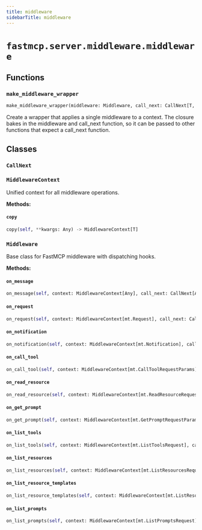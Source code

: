 ```yaml
---
title: middleware
sidebarTitle: middleware
---
```


# `fastmcp.server.middleware.middleware`

## Functions

### `make_middleware_wrapper` <sup><a href="https://github.com/jlowin/fastmcp/blob/main/src/fastmcp/server/middleware/middleware.py#L66" target="_blank"><Icon icon="github" style="width: 14px; height: 14px;" /></a></sup>

```python
make_middleware_wrapper(middleware: Middleware, call_next: CallNext[T, R]) -> CallNext[T, R]
```


Create a wrapper that applies a single middleware to a context. The
closure bakes in the middleware and call_next function, so it can be
passed to other functions that expect a call_next function.


## Classes

### `CallNext` <sup><a href="https://github.com/jlowin/fastmcp/blob/main/src/fastmcp/server/middleware/middleware.py#L42" target="_blank"><Icon icon="github" style="width: 14px; height: 14px;" /></a></sup>

### `MiddlewareContext` <sup><a href="https://github.com/jlowin/fastmcp/blob/main/src/fastmcp/server/middleware/middleware.py#L47" target="_blank"><Icon icon="github" style="width: 14px; height: 14px;" /></a></sup>


Unified context for all middleware operations.


**Methods:**

#### `copy` <sup><a href="https://github.com/jlowin/fastmcp/blob/main/src/fastmcp/server/middleware/middleware.py#L62" target="_blank"><Icon icon="github" style="width: 14px; height: 14px;" /></a></sup>

```python
copy(self, **kwargs: Any) -> MiddlewareContext[T]
```

### `Middleware` <sup><a href="https://github.com/jlowin/fastmcp/blob/main/src/fastmcp/server/middleware/middleware.py#L79" target="_blank"><Icon icon="github" style="width: 14px; height: 14px;" /></a></sup>


Base class for FastMCP middleware with dispatching hooks.


**Methods:**

#### `on_message` <sup><a href="https://github.com/jlowin/fastmcp/blob/main/src/fastmcp/server/middleware/middleware.py#L126" target="_blank"><Icon icon="github" style="width: 14px; height: 14px;" /></a></sup>

```python
on_message(self, context: MiddlewareContext[Any], call_next: CallNext[Any, Any]) -> Any
```

#### `on_request` <sup><a href="https://github.com/jlowin/fastmcp/blob/main/src/fastmcp/server/middleware/middleware.py#L133" target="_blank"><Icon icon="github" style="width: 14px; height: 14px;" /></a></sup>

```python
on_request(self, context: MiddlewareContext[mt.Request], call_next: CallNext[mt.Request, Any]) -> Any
```

#### `on_notification` <sup><a href="https://github.com/jlowin/fastmcp/blob/main/src/fastmcp/server/middleware/middleware.py#L140" target="_blank"><Icon icon="github" style="width: 14px; height: 14px;" /></a></sup>

```python
on_notification(self, context: MiddlewareContext[mt.Notification], call_next: CallNext[mt.Notification, Any]) -> Any
```

#### `on_call_tool` <sup><a href="https://github.com/jlowin/fastmcp/blob/main/src/fastmcp/server/middleware/middleware.py#L147" target="_blank"><Icon icon="github" style="width: 14px; height: 14px;" /></a></sup>

```python
on_call_tool(self, context: MiddlewareContext[mt.CallToolRequestParams], call_next: CallNext[mt.CallToolRequestParams, ToolResult]) -> ToolResult
```

#### `on_read_resource` <sup><a href="https://github.com/jlowin/fastmcp/blob/main/src/fastmcp/server/middleware/middleware.py#L154" target="_blank"><Icon icon="github" style="width: 14px; height: 14px;" /></a></sup>

```python
on_read_resource(self, context: MiddlewareContext[mt.ReadResourceRequestParams], call_next: CallNext[mt.ReadResourceRequestParams, mt.ReadResourceResult]) -> mt.ReadResourceResult
```

#### `on_get_prompt` <sup><a href="https://github.com/jlowin/fastmcp/blob/main/src/fastmcp/server/middleware/middleware.py#L161" target="_blank"><Icon icon="github" style="width: 14px; height: 14px;" /></a></sup>

```python
on_get_prompt(self, context: MiddlewareContext[mt.GetPromptRequestParams], call_next: CallNext[mt.GetPromptRequestParams, mt.GetPromptResult]) -> mt.GetPromptResult
```

#### `on_list_tools` <sup><a href="https://github.com/jlowin/fastmcp/blob/main/src/fastmcp/server/middleware/middleware.py#L168" target="_blank"><Icon icon="github" style="width: 14px; height: 14px;" /></a></sup>

```python
on_list_tools(self, context: MiddlewareContext[mt.ListToolsRequest], call_next: CallNext[mt.ListToolsRequest, list[Tool]]) -> list[Tool]
```

#### `on_list_resources` <sup><a href="https://github.com/jlowin/fastmcp/blob/main/src/fastmcp/server/middleware/middleware.py#L175" target="_blank"><Icon icon="github" style="width: 14px; height: 14px;" /></a></sup>

```python
on_list_resources(self, context: MiddlewareContext[mt.ListResourcesRequest], call_next: CallNext[mt.ListResourcesRequest, list[Resource]]) -> list[Resource]
```

#### `on_list_resource_templates` <sup><a href="https://github.com/jlowin/fastmcp/blob/main/src/fastmcp/server/middleware/middleware.py#L182" target="_blank"><Icon icon="github" style="width: 14px; height: 14px;" /></a></sup>

```python
on_list_resource_templates(self, context: MiddlewareContext[mt.ListResourceTemplatesRequest], call_next: CallNext[mt.ListResourceTemplatesRequest, list[ResourceTemplate]]) -> list[ResourceTemplate]
```

#### `on_list_prompts` <sup><a href="https://github.com/jlowin/fastmcp/blob/main/src/fastmcp/server/middleware/middleware.py#L189" target="_blank"><Icon icon="github" style="width: 14px; height: 14px;" /></a></sup>

```python
on_list_prompts(self, context: MiddlewareContext[mt.ListPromptsRequest], call_next: CallNext[mt.ListPromptsRequest, list[Prompt]]) -> list[Prompt]
```
